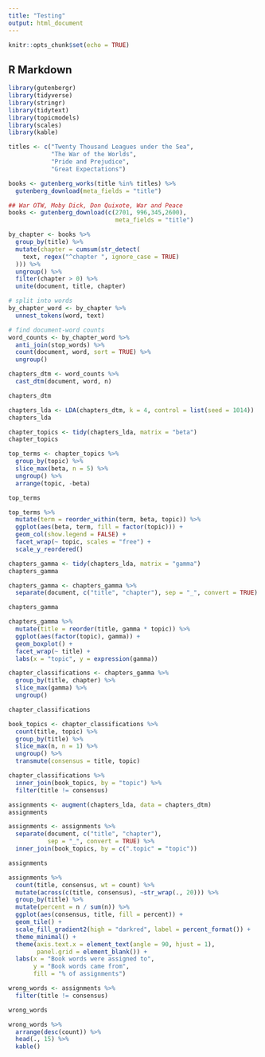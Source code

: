 ---
title: "Testing"
output: html_document
---

```{r setup, include=FALSE}
knitr::opts_chunk$set(echo = TRUE)
```

## R Markdown

```{r}
library(gutenbergr)
library(tidyverse)
library(stringr)
library(tidytext)
library(topicmodels)
library(scales)
library(kable)
```


```{r}
titles <- c("Twenty Thousand Leagues under the Sea", 
            "The War of the Worlds",
            "Pride and Prejudice", 
            "Great Expectations")
```

```{r}
books <- gutenberg_works(title %in% titles) %>%
  gutenberg_download(meta_fields = "title")
```

```{r}
## War OTW, Moby Dick, Don Quixote, War and Peace
books <- gutenberg_download(c(2701, 996,345,2600), 
                              meta_fields = "title")
```

```{r}
by_chapter <- books %>%
  group_by(title) %>%
  mutate(chapter = cumsum(str_detect(
    text, regex("^chapter ", ignore_case = TRUE)
  ))) %>%
  ungroup() %>%
  filter(chapter > 0) %>%
  unite(document, title, chapter)

# split into words
by_chapter_word <- by_chapter %>%
  unnest_tokens(word, text)

# find document-word counts
word_counts <- by_chapter_word %>%
  anti_join(stop_words) %>%
  count(document, word, sort = TRUE) %>%
  ungroup()
```

```{r}
chapters_dtm <- word_counts %>%
  cast_dtm(document, word, n)

chapters_dtm
```

```{r}
chapters_lda <- LDA(chapters_dtm, k = 4, control = list(seed = 1014))
chapters_lda
```

```{r}
chapter_topics <- tidy(chapters_lda, matrix = "beta")
chapter_topics
```

```{r}
top_terms <- chapter_topics %>%
  group_by(topic) %>%
  slice_max(beta, n = 5) %>% 
  ungroup() %>%
  arrange(topic, -beta)

top_terms
```

```{r}
top_terms %>%
  mutate(term = reorder_within(term, beta, topic)) %>%
  ggplot(aes(beta, term, fill = factor(topic))) +
  geom_col(show.legend = FALSE) +
  facet_wrap(~ topic, scales = "free") +
  scale_y_reordered()
```

```{r}
chapters_gamma <- tidy(chapters_lda, matrix = "gamma")
chapters_gamma
```

```{r}
chapters_gamma <- chapters_gamma %>%
  separate(document, c("title", "chapter"), sep = "_", convert = TRUE)

chapters_gamma
```

```{r}
chapters_gamma %>%
  mutate(title = reorder(title, gamma * topic)) %>%
  ggplot(aes(factor(topic), gamma)) +
  geom_boxplot() +
  facet_wrap(~ title) +
  labs(x = "topic", y = expression(gamma))
```

```{r}
chapter_classifications <- chapters_gamma %>%
  group_by(title, chapter) %>%
  slice_max(gamma) %>%
  ungroup()

chapter_classifications
```

```{r}
book_topics <- chapter_classifications %>%
  count(title, topic) %>%
  group_by(title) %>%
  slice_max(n, n = 1) %>% 
  ungroup() %>%
  transmute(consensus = title, topic)

chapter_classifications %>%
  inner_join(book_topics, by = "topic") %>%
  filter(title != consensus)
```

```{r}
assignments <- augment(chapters_lda, data = chapters_dtm)
assignments
```

```{r}
assignments <- assignments %>%
  separate(document, c("title", "chapter"), 
           sep = "_", convert = TRUE) %>%
  inner_join(book_topics, by = c(".topic" = "topic"))

assignments
```

```{r}
assignments %>%
  count(title, consensus, wt = count) %>%
  mutate(across(c(title, consensus), ~str_wrap(., 20))) %>%
  group_by(title) %>%
  mutate(percent = n / sum(n)) %>%
  ggplot(aes(consensus, title, fill = percent)) +
  geom_tile() +
  scale_fill_gradient2(high = "darkred", label = percent_format()) +
  theme_minimal() +
  theme(axis.text.x = element_text(angle = 90, hjust = 1),
        panel.grid = element_blank()) +
  labs(x = "Book words were assigned to",
       y = "Book words came from",
       fill = "% of assignments")
```

```{r}
wrong_words <- assignments %>%
  filter(title != consensus)

wrong_words
```

```{r}
wrong_words %>%
  arrange(desc(count)) %>%
  head(., 15) %>%
  kable()
```

